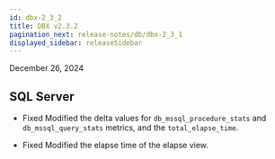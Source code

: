 ```yaml
---
id: dbx-2_3_2
title: DBX v2.3.2
pagination_next: release-notes/db/dbx-2_3_1
displayed_sidebar: releaseSidebar
---
```


December 26, 2024

## SQL Server

- <Status priority='0'>Fixed</Status> Modified the delta values for `db_mssql_procedure_stats` and `db_mssql_query_stats` metrics, and the `total_elapse_time`.

- <Status priority='0'>Fixed</Status> Modified the elapse time of the elapse view.
